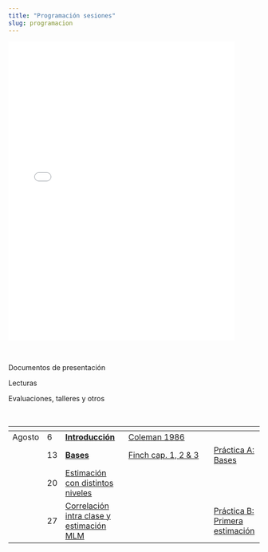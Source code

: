 ```yaml
---
title: "Programación sesiones"
slug: programacion
---
```



<embed src="/programa/multinivel2019prog_sesiones.pdf" type="application/pdf" width="90%" height="600px" />

<br>

<i class="fas fa-chalkboard-teacher"></i> Documentos de presentación

<i class="fas fa-book-reader"></i> Lecturas

<i class="fas fa-user-edit"></i> Evaluaciones, talleres y otros

<br>

| | | <i class="fas fa-chalkboard-teacher"></i> |<i class="fas fa-book-reader"></i> | <i class="fas fa-user-edit"></i> |
|----- | -- |-----------------|-------------------------- |-------------|
| Agosto | 6  | [**Introducción**](../docpres/01_intro/1mlmintro.html)   | [Coleman 1986](../readings/coleman1986.pdf)  | |
|        | 13 | [**Bases**](../docpres/02_bases/2mlmbases.html)   |  [Finch cap. 1, 2 & 3](../readings/finch_etal 2014cap123.pdf)    | [Práctica A: Bases](../practicas/a_introreg/a_introreg.html) |
|        | 20 | [Estimación con distintos niveles](../docpres/03_jerarquicos/3jerarquicos.html)    |      |  |
|        | 27  | [Correlación intra clase y estimación MLM](../docpres/04_icc&ranef/4icc-ranef.html)   |   | [Práctica B: Primera estimación](../practicas/b_iccranef/b_icc-ranef.html)   |
